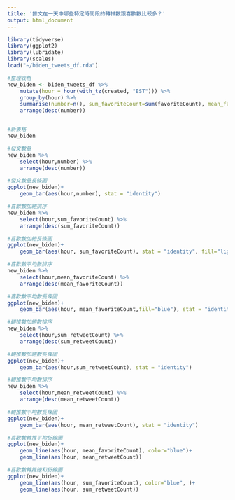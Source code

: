 ```yaml
---
title: '推文在一天中哪些特定時間段的轉推數跟喜歡數比較多？'
output: html_document
---
```


```r
library(tidyverse)
library(ggplot2)
library(lubridate)
library(scales)
load("~/biden_tweets_df.rda")

```


```r
#整理表格
new_biden <- biden_tweets_df %>%
    mutate(hour = hour(with_tz(created, "EST"))) %>%
    group_by(hour) %>%
    summarise(number=n(), sum_favoriteCount=sum(favoriteCount), mean_favoriteCount=mean(favoriteCount), sum_retweetCount=sum(retweetCount), mean_retweetCount=mean(retweetCount))%>%
    arrange(desc(number))


#新表格
new_biden

#發文數量
new_biden %>%
    select(hour,number) %>%
    arrange(desc(number))

#發文數量長條圖
ggplot(new_biden)+
    geom_bar(aes(hour,number), stat = "identity") 

#喜歡數加總排序
new_biden %>%
    select(hour,sum_favoriteCount) %>%
    arrange(desc(sum_favoriteCount))

#喜歡數加總長條圖
ggplot(new_biden)+
    geom_bar(aes(hour, sum_favoriteCount), stat = "identity", fill="lightblue")

#喜歡數平均數排序
new_biden %>%
    select(hour,mean_favoriteCount) %>%
    arrange(desc(mean_favoriteCount))

#喜歡數平均數長條圖
ggplot(new_biden)+
    geom_bar(aes(hour, mean_favoriteCount,fill="blue"), stat = "identity", fill="lightblue")

#轉推數加總數排序
new_biden %>%
    select(hour,sum_retweetCount) %>%
    arrange(desc(sum_retweetCount))

#轉推數加總數長條圖
ggplot(new_biden)+
    geom_bar(aes(hour,sum_retweetCount), stat = "identity")

#轉推數平均數排序
new_biden %>%
    select(hour,mean_retweetCount) %>%
    arrange(desc(mean_retweetCount))

#轉推數平均數長條圖
ggplot(new_biden)+
    geom_bar(aes(hour, mean_retweetCount), stat = "identity") 

#喜歡數轉推平均折線圖
ggplot(new_biden)+
    geom_line(aes(hour, mean_favoriteCount), color="blue")+
    geom_line(aes(hour, mean_retweetCount))

#喜歡數轉推總和折線圖
ggplot(new_biden)+
    geom_line(aes(hour, sum_favoriteCount), color="blue", )+
    geom_line(aes(hour, sum_retweetCount))

```


